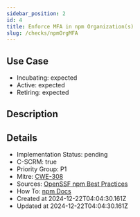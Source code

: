 ```yaml
---
sidebar_position: 2
id: 4
title: Enforce MFA in npm Organization(s)
slug: /checks/npmOrgMFA
---
```


## Use Case
<!-- LEVELS:START -->
- Incubating: expected
- Active: expected
- Retiring: expected
<!-- LEVELS:END -->

<!-- DESCRIPTION:START -->
## Description
<!-- DESCRIPTION:END -->

<!-- DETAILS:START -->
## Details
- Implementation Status: pending
- C-SCRM: true
- Priority Group: P1
- Mitre: [CWE-308](https://cwe.mitre.org/data/definitions/308.html)
- Sources: [OpenSSF npm Best Practices](https://github.com/ossf/package-manager-best-practices/blob/main/published/npm.md)
- How To: [npm Docs](https://docs.npmjs.com/requiring-two-factor-authentication-in-your-organization)
- Created at 2024-12-22T04:04:30.161Z
- Updated at 2024-12-22T04:04:30.161Z
<!-- DETAILS:END -->
